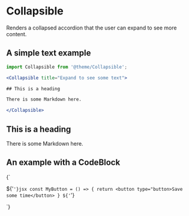 # Collapsible

Renders a collapsed accordion that the user can expand to see more content.


## A simple text example

```jsx
import Collapsible from '@theme/Collapsible';

<Collapsible title="Expand to see some text">

## This is a heading

There is some Markdown here.

</Collapsible>
```

<Collapsible title="Expand to see some text">

## This is a heading

There is some Markdown here.

</Collapsible>

## An example with a CodeBlock

<CodeBlock language="jsx">{`<Collapsible title="Expand to see a code sample">
 
${'```'}jsx
const MyButton = () => {
    return <button type="button>Save some time</button>
}
${'```'}
 
</Collapsible>`}</CodeBlock>
